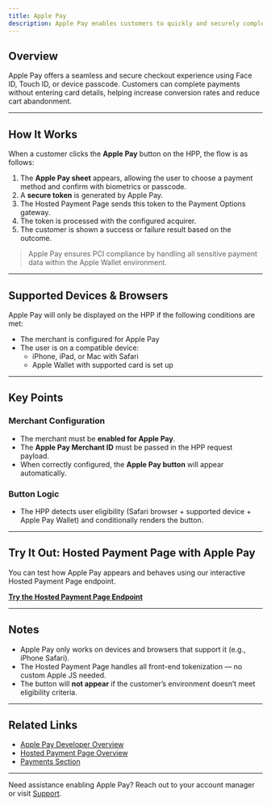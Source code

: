 ```yaml
---
title: Apple Pay
description: Apple Pay enables customers to quickly and securely complete purchases using cards stored in their Apple Wallet. Once Apple Pay is enabled for a merchant, our Hosted Payment Page (HPP) dynamically shows the **Apple Pay** button when accessed from a supported Apple device or browser (like Safari on macOS or iOS).
---
```


## Overview

Apple Pay offers a seamless and secure checkout experience using Face ID, Touch ID, or device passcode. Customers can complete payments without entering card details, helping increase conversion rates and reduce cart abandonment.

---

## How It Works

When a customer clicks the **Apple Pay** button on the HPP, the flow is as follows:

1. The **Apple Pay sheet** appears, allowing the user to choose a payment method and confirm with biometrics or passcode.
2. A **secure token** is generated by Apple Pay.
3. The Hosted Payment Page sends this token to the Payment Options gateway.
4. The token is processed with the configured acquirer.
5. The customer is shown a success or failure result based on the outcome.

> Apple Pay ensures PCI compliance by handling all sensitive payment data within the Apple Wallet environment.

---

## Supported Devices & Browsers

Apple Pay will only be displayed on the HPP if the following conditions are met:

- The merchant is configured for Apple Pay
- The user is on a compatible device:
  - iPhone, iPad, or Mac with Safari
  - Apple Wallet with supported card is set up

---

## Key Points

### Merchant Configuration

- The merchant must be **enabled for Apple Pay**.
- The **Apple Pay Merchant ID** must be passed in the HPP request payload.
- When correctly configured, the **Apple Pay button** will appear automatically.

### Button Logic

- The HPP detects user eligibility (Safari browser + supported device + Apple Pay Wallet) and conditionally renders the button.

---

## Try It Out: Hosted Payment Page with Apple Pay

You can test how Apple Pay appears and behaves using our interactive Hosted Payment Page endpoint.

[**Try the Hosted Payment Page Endpoint**](/reference/hosted-payment-page-api#generate-hosted-payment-page)

---

## Notes

- Apple Pay only works on devices and browsers that support it (e.g., iPhone Safari).
- The Hosted Payment Page handles all front-end tokenization — no custom Apple JS needed.
- The button will **not appear** if the customer’s environment doesn’t meet eligibility criteria.

---

## Related Links

- [Apple Pay Developer Overview](https://developer.apple.com/apple-pay/)
- [Hosted Payment Page Overview](/hosted-payment-page/hosted-payment-page)
- [Payments Section](/payments)

---

Need assistance enabling Apple Pay? Reach out to your account manager or visit [Support](/support/contact-support).

